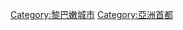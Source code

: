 {{catmore|貝魯特}}
{{DEFAULTSORT:Beirut}}
{{Commonscat|Beirut}}

[[Category:黎巴嫩城市|Category:黎巴嫩城市]]
[[Category:亞洲首都|Category:亞洲首都]]